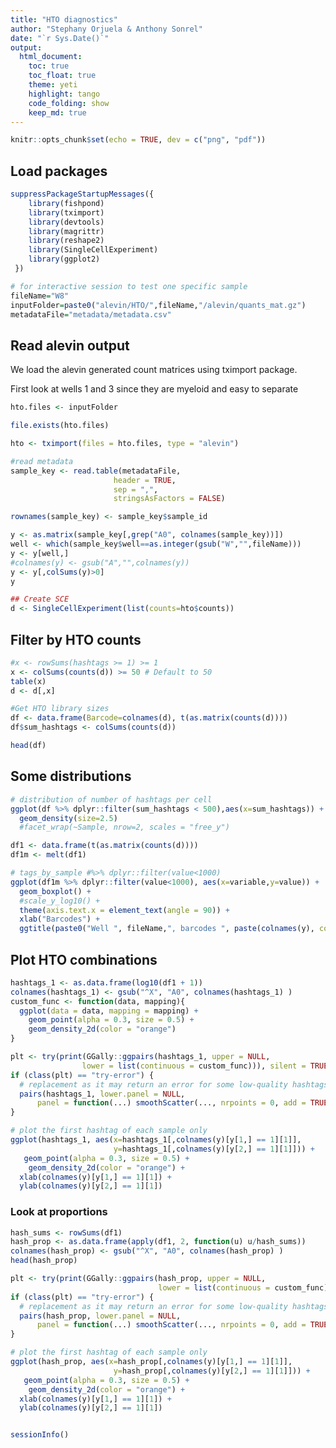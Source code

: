 ```yaml
---
title: "HTO diagnostics"
author: "Stephany Orjuela & Anthony Sonrel"
date: "`r Sys.Date()`"
output: 
  html_document:
    toc: true
    toc_float: true
    theme: yeti
    highlight: tango
    code_folding: show
    keep_md: true
---
```


```r
knitr::opts_chunk$set(echo = TRUE, dev = c("png", "pdf"))
```

## Load packages

```r
suppressPackageStartupMessages({
    library(fishpond)
    library(tximport)
    library(devtools)
    library(magrittr)
    library(reshape2)
    library(SingleCellExperiment)
    library(ggplot2)
 })
```

```r
# for interactive session to test one specific sample
fileName="W8"
inputFolder=paste0("alevin/HTO/",fileName,"/alevin/quants_mat.gz")
metadataFile="metadata/metadata.csv"
```



## Read alevin output

We load the alevin generated count matrices using tximport package.

First look at wells 1 and 3 since they are myeloid and easy to separate
```r

hto.files <- inputFolder

file.exists(hto.files)

hto <- tximport(files = hto.files, type = "alevin")

#read metadata
sample_key <- read.table(metadataFile,
                       header = TRUE,
                       sep = ",",
                       stringsAsFactors = FALSE)

rownames(sample_key) <- sample_key$sample_id

y <- as.matrix(sample_key[,grep("A0", colnames(sample_key))])
well <- which(sample_key$well==as.integer(gsub("W","",fileName)))
y <- y[well,]
#colnames(y) <- gsub("A","",colnames(y))
y <- y[,colSums(y)>0]
y

## Create SCE
d <- SingleCellExperiment(list(counts=hto$counts))

```


## Filter by HTO counts
```r
#x <- rowSums(hashtags >= 1) >= 1
x <- colSums(counts(d)) >= 50 # Default to 50 
table(x)
d <- d[,x]

#Get HTO library sizes
df <- data.frame(Barcode=colnames(d), t(as.matrix(counts(d))))
df$sum_hashtags <- colSums(counts(d))

head(df)
```

## Some distributions

```r
# distribution of number of hashtags per cell
ggplot(df %>% dplyr::filter(sum_hashtags < 500),aes(x=sum_hashtags)) +
  geom_density(size=2.5)  
  #facet_wrap(~Sample, nrow=2, scales = "free_y")

df1 <- data.frame(t(as.matrix(counts(d))))
df1m <- melt(df1)

# tags_by_sample #%>% dplyr::filter(value<1000)
ggplot(df1m %>% dplyr::filter(value<1000), aes(x=variable,y=value)) +
  geom_boxplot() +
  #scale_y_log10() +
  theme(axis.text.x = element_text(angle = 90)) +
  xlab("Barcodes") + 
  ggtitle(paste0("Well ", fileName,", barcodes ", paste(colnames(y), collapse = "+") ))
```

## Plot HTO combinations

```r

hashtags_1 <- as.data.frame(log10(df1 + 1))
colnames(hashtags_1) <- gsub("^X", "A0", colnames(hashtags_1) )
custom_func <- function(data, mapping){
  ggplot(data = data, mapping = mapping) +
    geom_point(alpha = 0.3, size = 0.5) +
    geom_density_2d(color = "orange")
}

plt <- try(print(GGally::ggpairs(hashtags_1, upper = NULL,
                lower = list(continuous = custom_func))), silent = TRUE)
if (class(plt) == "try-error") {
  # replacement as it may return an error for some low-quality hashtags
  pairs(hashtags_1, lower.panel = NULL,
      panel = function(...) smoothScatter(..., nrpoints = 0, add = TRUE))
} 

# plot the first hashtag of each sample only
ggplot(hashtags_1, aes(x=hashtags_1[,colnames(y)[y[1,] == 1][1]],
                       y=hashtags_1[,colnames(y)[y[2,] == 1][1]])) +
   geom_point(alpha = 0.3, size = 0.5) +
    geom_density_2d(color = "orange") + 
  xlab(colnames(y)[y[1,] == 1][1]) + 
  ylab(colnames(y)[y[2,] == 1][1])
```


### Look at proportions
```r
hash_sums <- rowSums(df1)
hash_prop <- as.data.frame(apply(df1, 2, function(u) u/hash_sums))
colnames(hash_prop) <- gsub("^X", "A0", colnames(hash_prop) )
head(hash_prop)

plt <- try(print(GGally::ggpairs(hash_prop, upper = NULL,
                                 lower = list(continuous = custom_func))), silent = TRUE)
if (class(plt) == "try-error") {
  # replacement as it may return an error for some low-quality hashtags
  pairs(hash_prop, lower.panel = NULL,
      panel = function(...) smoothScatter(..., nrpoints = 0, add = TRUE))
} 

# plot the first hashtag of each sample only
ggplot(hash_prop, aes(x=hash_prop[,colnames(y)[y[1,] == 1][1]],
                       y=hash_prop[,colnames(y)[y[2,] == 1][1]])) +
   geom_point(alpha = 0.3, size = 0.5) +
    geom_density_2d(color = "orange") + 
  xlab(colnames(y)[y[1,] == 1][1]) + 
  ylab(colnames(y)[y[2,] == 1][1])



```


```r
sessionInfo()
```
